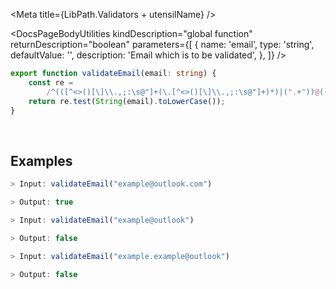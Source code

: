 

<Meta title={LibPath.Validators + utensilName} />

<DocsPageHeader
    title={utensilName}
    description="Validates if the provided email is a valid email."
    addImportantNote={false}
    variant="none"
/>

<DocsPageBodyUtilities
    kindDescription="global function"
    returnDescription="boolean"
    parameters={[
        {
            name: 'email',
            type: 'string',
            defaultValue: '',
            description: 'Email which is to be validated',
        },
    ]}
/>

```ts
export function validateEmail(email: string) {
    const re =
        /^(([^<>()[\]\\.,;:\s@"]+(\.[^<>()[\]\\.,;:\s@"]+)*)|(".+"))@((\[[0-9]{1,3}\.[0-9]{1,3}\.[0-9]{1,3}\.[0-9]{1,3}\])|(([a-zA-Z\-0-9]+\.)+[a-zA-Z]{2,}))$/;
    return re.test(String(email).toLowerCase());
}
```

<br />

## Examples

<div className="codeDisplayOnly">

```ts
> Input: validateEmail("example@outlook.com")

> Output: true
```

```ts
> Input: validateEmail("example@outlook")

> Output: false
```

```ts
> Input: validateEmail("example.example@outlook")

> Output: false
```

</div>
